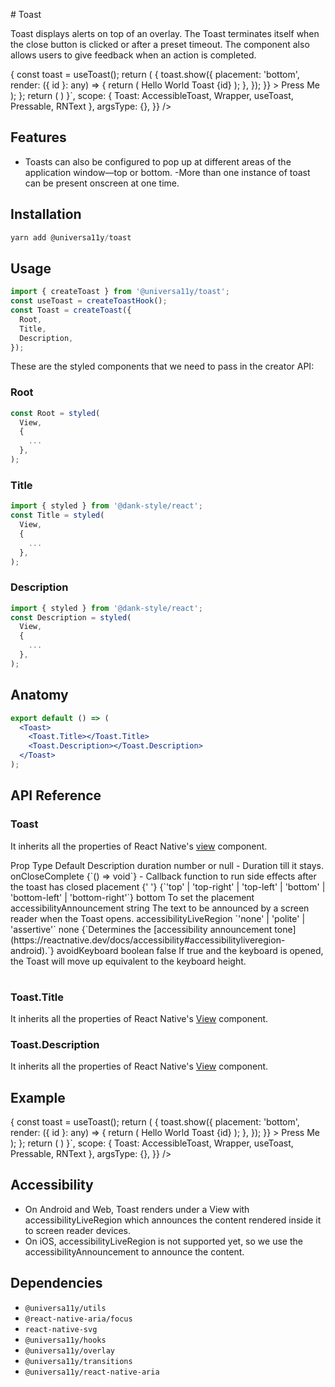 
<Meta title="components/Toast" /># Toast

Toast displays alerts on top of an overlay. The Toast terminates itself when the close button is clicked or after a preset timeout. The component also allows users to give feedback when an action is completed.

<AppProvider>
  <CodePreview
    showComponentRenderer={true}
    showArgsController={false}
    metaData={{
      code: ` 
      function App () {
        const ToastWithHook = () => {
  const toast = useToast();
  return (
    <Pressable
      onPress={() => {
        toast.show({
          placement: 'bottom',
          render: ({ id }: any) => {
            return (
              <ToastTemp>
                <ToastTemp.Title>
                  <Text>Hello World Toast {id}</Text>
                </ToastTemp.Title>
              </ToastTemp>
            );
          },
        });
      }}
    >
      <RNText>Press Me</RNText>
    </Pressable>
  );
};
        return (
          <Wrapper>
        <ToastWithHook />
          </Wrapper>
    )
    }`,
      scope: { Toast: AccessibleToast, Wrapper, useToast, Pressable, RNText },
      argsType: {},
    }}
  />
</AppProvider>

<br />

## Features

- Toasts can also be configured to pop up at different areas of the application window—top or bottom.
  -More than one instance of toast can be present onscreen at one time.

## Installation

```jsx
yarn add @universa11y/toast
```

## Usage

```jsx
import { createToast } from '@universa11y/toast';
const useToast = createToastHook();
const Toast = createToast({
  Root,
  Title,
  Description,
});
```

These are the styled components that we need to pass in the creator API:

### Root

```jsx
const Root = styled(
  View,
  {
    ...
  },
);
```

### Title

```jsx
import { styled } from '@dank-style/react';
const Title = styled(
  View,
  {
    ...
  },
);
```

### Description

```jsx
import { styled } from '@dank-style/react';
const Description = styled(
  View,
  {
    ...
  },
);
```

## Anatomy

```jsx
export default () => (
  <Toast>
    <Toast.Title></Toast.Title>
    <Toast.Description></Toast.Description>
  </Toast>
);
```

## API Reference

### Toast

It inherits all the properties of React Native's [view](https://reactnative.dev/docs/view#props) component.

<AppProvider>
  <Table>
    <Table.THead sx={{ _dark: { bg: '$gray800' }, _light: { bg: '$gray100' } }}>
      <Table.TR>
        <Table.TH>
          <Text>Prop</Text>
        </Table.TH>
        <Table.TH>
          <Text>Type</Text>
        </Table.TH>
        <Table.TH>
          <Text>Default</Text>
        </Table.TH>
        <Table.TH>
          <Text>Description</Text>
        </Table.TH>
      </Table.TR>
    </Table.THead>
    <Table.TBody>
      <Table.TR>
        <Table.TD>
          <Text>duration</Text>
        </Table.TD>
        <Table.TD>
          <Text>number or null</Text>
        </Table.TD>
        <Table.TD>
          <Text>-</Text>
        </Table.TD>
        <Table.TD>
          <Text>Duration till it stays.</Text>
        </Table.TD>
      </Table.TR>
      <Table.TR>
        <Table.TD>
          <Text>onCloseComplete</Text>
        </Table.TD>
        <Table.TD>
          <Text>{`() => void`}</Text>
        </Table.TD>
        <Table.TD>
          <Text>-</Text>
        </Table.TD>
        <Table.TD>
          <Text>
            Callback function to run side effects after the toast has closed
          </Text>
        </Table.TD>
      </Table.TR>
      <Table.TR>
        <Table.TD>
          <Text>placement</Text>
        </Table.TD>
        <Table.TD>
          <Text>
            {' '}
            {`'top'
      | 'top-right'
      | 'top-left'
      | 'bottom'
      | 'bottom-left'
      | 'bottom-right'`}
          </Text>
        </Table.TD>
        <Table.TD>
          <Text>bottom</Text>
        </Table.TD>
        <Table.TD>
          <Text>To set the placement</Text>
        </Table.TD>
      </Table.TR>
      <Table.TR>
        <Table.TD>
          <Text>accessibilityAnnouncement</Text>
        </Table.TD>
        <Table.TD>
          <Text>string</Text>
        </Table.TD>
        <Table.TD>
          <Text></Text>
        </Table.TD>
        <Table.TD>
          <Text>
            The text to be announced by a screen reader when the Toast opens.
          </Text>
        </Table.TD>
      </Table.TR>
      <Table.TR>
        <Table.TD>
          <Text>accessibilityLiveRegion</Text>
        </Table.TD>
        <Table.TD>
          <Text>`'none' | 'polite' | 'assertive'`</Text>
        </Table.TD>
        <Table.TD>
          <Text>none</Text>
        </Table.TD>
        <Table.TD>
          <Text>{`Determines the [accessibility announcement tone](https://reactnative.dev/docs/accessibility#accessibilityliveregion-android).`}</Text>
        </Table.TD>
      </Table.TR>
      <Table.TR>
        <Table.TD>
          <Text>avoidKeyboard</Text>
        </Table.TD>
        <Table.TD>
          <Text>boolean</Text>
        </Table.TD>
        <Table.TD>
          <Text>false</Text>
        </Table.TD>
        <Table.TD>
          <Text>
            If true and the keyboard is opened, the Toast will move up
            equivalent to the keyboard height.
          </Text>
        </Table.TD>
      </Table.TR>
    </Table.TBody>
  </Table>
</AppProvider>

### Toast.Title

It inherits all the properties of React Native's [View](https://reactnative.dev/docs/view#props) component.

### Toast.Description

It inherits all the properties of React Native's [View](https://reactnative.dev/docs/view#props) component.

## Example

<AppProvider>
  <CodePreview
    showComponentRenderer={true}
    showArgsController={false}
    metaData={{
      code: ` 
      function App () {
        const ToastWithHook = () => {
  const toast = useToast();
  return (
    <Pressable
      onPress={() => {
        toast.show({
          placement: 'bottom',
          render: ({ id }: any) => {
            return (
              <ToastTemp>
                <ToastTemp.Title>
                  <Text>Hello World Toast {id}</Text>
                </ToastTemp.Title>
              </ToastTemp>
            );
          },
        });
      }}
    >
      <RNText>Press Me</RNText>
    </Pressable>
  );
};
        return (
          <Wrapper>
        <ToastWithHook />
          </Wrapper>
    )
    }`,
      scope: { Toast: AccessibleToast, Wrapper, useToast, Pressable, RNText },
      argsType: {},
    }}
  />
</AppProvider>

## Accessibility

- On Android and Web, Toast renders under a View with accessibilityLiveRegion which announces the content rendered inside it to screen reader devices.
- On iOS, accessibilityLiveRegion is not supported yet, so we use the
  accessibilityAnnouncement
  to announce the content.

## Dependencies

- `@universa11y/utils`
- `@react-native-aria/focus`
- `react-native-svg`
- `@universa11y/hooks`
- `@universa11y/overlay`
- `@universa11y/transitions`
- `@universa11y/react-native-aria`
